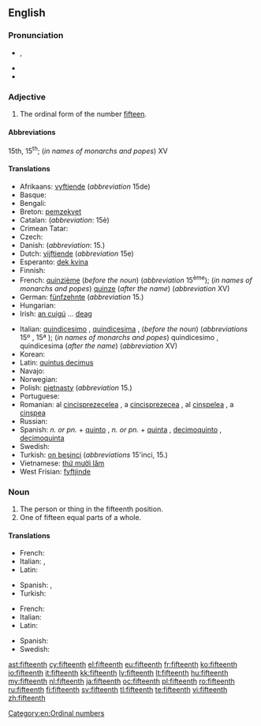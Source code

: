 ==English==
{{ordinalbox|en|14th|15th|16th|fourteenth|sixteenth|card=fifteen}}

===Pronunciation===
* {{IPA|/ˌfɪfˈtiːnθ/}}, {{X-SAMPA|/%fIf"ti:nT/}}
* {{rhymes|iːnθ}}
* {{hyphenation|fif|teenth}}

===Adjective===
{{en-adj|-}}

# The ordinal form of the number [[fifteen]].

====Abbreviations====
15th, 15<sup>th</sup>; (''in names of monarchs and popes'') XV

====Translations====
{{trans-top|ordinal form of number fifteen}}
* Afrikaans: [[vyftiende]] (''abbreviation'' 15de)
* Basque: {{t-|eu|hamabosgarren|xs=Basque}}
* Bengali: {{t-|bn|পঞ্চদশ}}
* Breton: [[pemzekvet]]
* Catalan: {{t+|ca|quinzè|m}} (''abbreviation'': 15è)
* Crimean Tatar: {{tø|crh|on beşinci}}
* Czech: {{t-|cs|patnáctý}}
* Danish: {{t-|da|femtende}} (''abbreviation'': 15.)
* Dutch: [[vijftiende]] (''abbreviation'' 15e)
* Esperanto: [[dek kvina]]
* Finnish: {{t-|fi|viidestoista}}
* French: [[quinzième]] (''before the noun'') (''abbreviation'' 15<sup>ème</sup>); (''in names of monarchs and popes'') [[quinze]] (''after the name'') (''abbreviation'' XV)
* German: [[fünfzehnte]] (''abbreviation'' 15.)
* Hungarian: {{t+|hu|tizenötödik}}
* Irish: [[an cuigú]] ... [[deag]]
{{trans-mid}}
* Italian: [[quindicesimo]] {{m}}, [[quindicesima]] {{f}}, (''before the noun'') (''abbreviations'' 15º {{m}}, 15ª {{f}}); (''in names of monarchs and popes'') quindicesimo {{m}}, quindicesima {{f}} (''after the name'') (''abbreviation'' XV)
* Korean: {{t+|ko|열다섯째|tr=yeoldaseosjjae|sc=Hang}}
* Latin: [[quintus decimus]]
* Navajo: {{tø|nv|ashdlaʼáadah góneʼ}}
* Norwegian: {{t-|no|femtende}}
* Polish: [[piętnasty]] (''abbreviation'' 15.)
* Portuguese: {{t-|pt|décimo quinto}}
* Romanian: al [[cincisprezecelea]] {{m}}, a [[cincisprezecea]] {{f}}, al [[cinșpelea]] {{qualifier|m, informal}}, a [[cinșpea]] {{qualifier|f, informal}}
* Russian: {{t+|ru|пятнадцатый|tr=p'atnádcatyj}}
* Spanish: ''n. or pn.'' + [[quinto]] {{m}}, ''n. or pn.'' + [[quinta]] {{f}}, [[decimoquinto]] {{m}}, [[decimoquinta]] {{f}}
* Swedish: {{t+|sv|femtionde}}
* Turkish: [[on beşinci]] (''abbreviations'' 15'inci, 15.)
* Vietnamese: [[thứ mười lăm]]
* West Frisian: [[fyftjinde]]
{{trans-bottom}}

===Noun===
{{en-noun}}

# The person or thing in the fifteenth position.
# One of fifteen equal parts of a whole.

====Translations====
{{trans-top|person or thing in the fifteenth position}}
* French: {{t+|fr|quinzième|m|f}}
* Italian: {{t+|it|quindicesimo|m}}, {{t-|it|quindicesima|f}}
* Latin: {{t-|la|quintus decimus}}
{{trans-mid}}
* Spanish: {{t-|es|decimoquinto|m}}, {{t-|es|decimoquinta|f}}
* Turkish: {{t-|tr|on beşinci}}
{{trans-bottom}}

{{trans-top|one of fifteen equal parts}}
* French: {{t+|fr|quinzième|m}}
* Italian: {{t+|it|quindicesimo|m}}
* Latin: {{t-|la|quintum decimum|n}}
{{trans-mid}}
* Spanish: {{t-|es|quinceavo|m}}
* Swedish: {{t+|sv|femtondel}}
{{trans-bottom}}

[[Category:en:Ordinal numbers]]

[[ast:fifteenth]]
[[cy:fifteenth]]
[[el:fifteenth]]
[[eu:fifteenth]]
[[fr:fifteenth]]
[[ko:fifteenth]]
[[io:fifteenth]]
[[it:fifteenth]]
[[kk:fifteenth]]
[[lv:fifteenth]]
[[lt:fifteenth]]
[[hu:fifteenth]]
[[my:fifteenth]]
[[nl:fifteenth]]
[[ja:fifteenth]]
[[oc:fifteenth]]
[[pl:fifteenth]]
[[ro:fifteenth]]
[[ru:fifteenth]]
[[fi:fifteenth]]
[[sv:fifteenth]]
[[tl:fifteenth]]
[[te:fifteenth]]
[[vi:fifteenth]]
[[zh:fifteenth]]